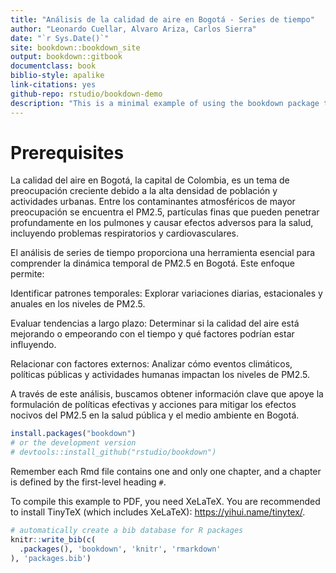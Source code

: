 ```yaml
--- 
title: "Análisis de la calidad de aire en Bogotá - Series de tiempo"
author: "Leonardo Cuellar, Alvaro Ariza, Carlos Sierra"
date: "`r Sys.Date()`"
site: bookdown::bookdown_site
output: bookdown::gitbook
documentclass: book
biblio-style: apalike
link-citations: yes
github-repo: rstudio/bookdown-demo
description: "This is a minimal example of using the bookdown package to write a book. The output format for this example is bookdown::gitbook."
---
```


# Prerequisites

La calidad del aire en Bogotá, la capital de Colombia, es un tema de preocupación creciente debido a la alta densidad de población y actividades urbanas. Entre los contaminantes atmosféricos de mayor preocupación se encuentra el PM2.5, partículas finas que pueden penetrar profundamente en los pulmones y causar efectos adversos para la salud, incluyendo problemas respiratorios y cardiovasculares.

El análisis de series de tiempo proporciona una herramienta esencial para comprender la dinámica temporal de PM2.5 en Bogotá. Este enfoque permite:

Identificar patrones temporales: Explorar variaciones diarias, estacionales y anuales en los niveles de PM2.5.

Evaluar tendencias a largo plazo: Determinar si la calidad del aire está mejorando o empeorando con el tiempo y qué factores podrían estar influyendo.

Relacionar con factores externos: Analizar cómo eventos climáticos, políticas públicas y actividades humanas impactan los niveles de PM2.5.

A través de este análisis, buscamos obtener información clave que apoye la formulación de políticas efectivas y acciones para mitigar los efectos nocivos del PM2.5 en la salud pública y el medio ambiente en Bogotá.

```r
install.packages("bookdown")
# or the development version
# devtools::install_github("rstudio/bookdown")
```

Remember each Rmd file contains one and only one chapter, and a chapter is defined by the first-level heading `#`.

To compile this example to PDF, you need XeLaTeX. You are recommended to install TinyTeX (which includes XeLaTeX): <https://yihui.name/tinytex/>.

```r
# automatically create a bib database for R packages
knitr::write_bib(c(
  .packages(), 'bookdown', 'knitr', 'rmarkdown'
), 'packages.bib')
```
